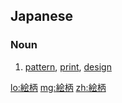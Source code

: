 ==Japanese==
{{ja-kanjitab|絵|柄}}

===Noun===
{{ja-noun|えがら}}

# [[pattern]], [[print]], [[design]]

[[lo:絵柄]]
[[mg:絵柄]]
[[zh:絵柄]]